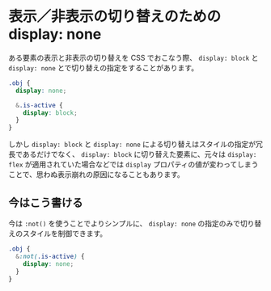 # 表示／非表示の切り替えのための display: none

ある要素の表示と非表示の切り替えを CSS でおこなう際、 `display: block` と `display: none` とで切り替えの指定をすることがあります。

```scss
.obj {
  display: none;

  &.is-active {
    display: block;
  }
}
```

しかし `display: block` と `display: none` による切り替えはスタイルの指定が冗長であるだけでなく、 `display: block` に切り替えた要素に、元々は `display: flex` が適用されていた場合などでは `display` プロパティの値が変わってしまうことで、思わぬ表示崩れの原因になることもあります。

## 今はこう書ける

今は `:not()` を使うことでよりシンプルに、 `display: none` の指定のみで切り替えのスタイルを制御できます。

```scss
.obj {
  &:not(.is-active) {
    display: none;
  }
}
```

